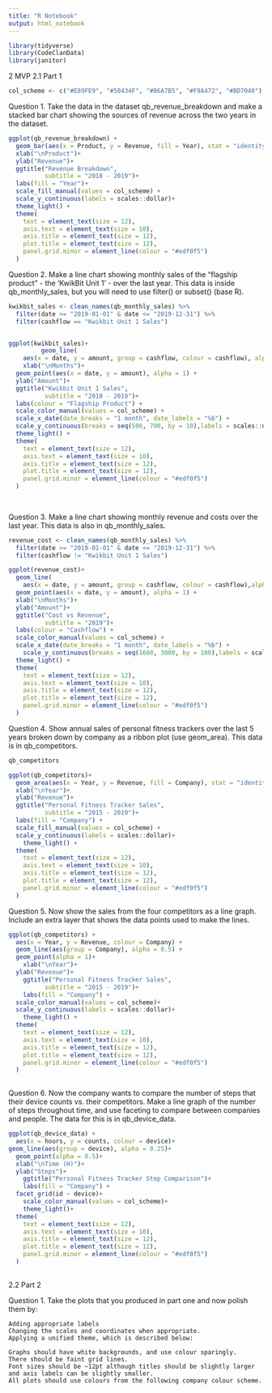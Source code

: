 ```yaml
---
title: "R Notebook"
output: html_notebook
---
```


```r
library(tidyverse)
library(CodeClanData)
library(janitor)
```

2 MVP
2.1 Part 1

```r
col_scheme <- c("#E89FE9", "#50434F", "#B6A7B5", "#F9A472", "#BD7040")
```


Question 1.
Take the data in the dataset qb_revenue_breakdown and make a stacked bar chart showing the sources of revenue across the two years in the dataset.

```r
ggplot(qb_revenue_breakdown) +
  geom_bar(aes(x = Product, y = Revenue, fill = Year), stat = "identity")+
  xlab("\nProduct")+
  ylab("Revenue")+
  ggtitle("Revenue Breakdown",
          subtitle = "2018 - 2019")+
  labs(fill = "Year")+
  scale_fill_manual(values = col_scheme) +
  scale_y_continuous(labels = scales::dollar)+
  theme_light() +
  theme(
    text = element_text(size = 12),
    axis.text = element_text(size = 10),
    axis.title = element_text(size = 12),
    plot.title = element_text(size = 12),
    panel.grid.minor = element_line(colour = "#edf0f5")
  )
```


Question 2.
Make a line chart showing monthly sales of the “flagship product” - the ‘KwikBit Unit 1’ - over the last year. This data is inside qb_monthly_sales, but you will need to use filter() or subset() (base R).

```r
kwikbit_sales <- clean_names(qb_monthly_sales) %>% 
  filter(date >= "2019-01-01" & date <= "2019-12-31") %>% 
  filter(cashflow == "Kwikbit Unit 1 Sales")


ggplot(kwikbit_sales)+
         geom_line(
    aes(x = date, y = amount, group = cashflow, colour = cashflow), alpha = 1)+
    xlab("\nMonths")+
  geom_point(aes(x = date, y = amount), alpha = 1) +
  ylab("Amount")+
  ggtitle("Kwikbit Unit 1 Sales",
          subtitle = "2018 - 2019")+
  labs(colour = "Flagship Product") +
  scale_color_manual(values = col_scheme) +
  scale_x_date(date_breaks = "1 month", date_labels = "%b") +
  scale_y_continuous(breaks = seq(500, 700, by = 10),labels = scales::dollar)+
  theme_light() +
  theme(
    text = element_text(size = 12),
    axis.text = element_text(size = 10),
    axis.title = element_text(size = 12),
    plot.title = element_text(size = 12),
    panel.grid.minor = element_line(colour = "#edf0f5")
  )
  
  
```


Question 3.
Make a line chart showing monthly revenue and costs over the last year. This data is also in qb_monthly_sales.

```r
revenue_cost <- clean_names(qb_monthly_sales) %>% 
  filter(date >= "2019-01-01" & date <= "2019-12-31") %>% 
  filter(cashflow != "Kwikbit Unit 1 Sales")

ggplot(revenue_cost)+
  geom_line(
    aes(x = date, y = amount, group = cashflow, colour = cashflow),alpha = 1)+
  geom_point(aes(x = date, y = amount), alpha = 1) +
  xlab("\nMonths")+
  ylab("Amount")+
  ggtitle("Cost vs Revenue",
          subtitle = "2019")+
  labs(colour = "Cashflow") +
  scale_color_manual(values = col_scheme) +
  scale_x_date(date_breaks = "1 month", date_labels = "%b") +
    scale_y_continuous(breaks = seq(1600, 3000, by = 100),labels = scales::dollar) +
  theme_light() +
  theme(
    text = element_text(size = 12),
    axis.text = element_text(size = 10),
    axis.title = element_text(size = 12),
    plot.title = element_text(size = 12),
    panel.grid.minor = element_line(colour = "#edf0f5")
  )


```


Question 4.
Show annual sales of personal fitness trackers over the last 5 years broken down by company as a ribbon plot (use geom_area). This data is in qb_competitors.

```r
qb_competitors

ggplot(qb_competitors)+
  geom_area(aes(x = Year, y = Revenue, fill = Company), stat = "identity")+
  xlab("\nYear")+
  ylab("Revenue")+
  ggtitle("Personal Fitness Tracker Sales",
          subtitle = "2015 - 2019")+
  labs(fill = "Company") +
  scale_fill_manual(values = col_scheme) +
  scale_y_continuous(labels = scales::dollar)+
    theme_light() +
  theme(
    text = element_text(size = 12),
    axis.text = element_text(size = 10),
    axis.title = element_text(size = 12),
    plot.title = element_text(size = 12),
    panel.grid.minor = element_line(colour = "#edf0f5")
  )
```


Question 5.
Now show the sales from the four competitors as a line graph. Include an extra layer that shows the data points used to make the lines.

```r
ggplot(qb_competitors) + 
  aes(x = Year, y = Revenue, colour = Company) +
  geom_line(aes(group = Company), alpha = 0.5) +
  geom_point(alpha = 1)+
    xlab("\nYear")+
  ylab("Revenue")+
    ggtitle("Personal Fitness Tracker Sales",
          subtitle = "2015 - 2019")+
    labs(fill = "Company") +
  scale_color_manual(values = col_scheme)+
  scale_y_continuous(labels = scales::dollar)+
    theme_light() +
  theme(
    text = element_text(size = 12),
    axis.text = element_text(size = 10),
    axis.title = element_text(size = 12),
    plot.title = element_text(size = 12),
    panel.grid.minor = element_line(colour = "#edf0f5")
  )
  
```


Question 6.
Now the company wants to compare the number of steps that their device counts vs. their competitors. Make a line graph of the number of steps throughout time, and use faceting to compare between companies and people. The data for this is in qb_device_data.


```r
ggplot(qb_device_data) + 
  aes(x = hours, y = counts, colour = device)+
geom_line(aes(group = device), alpha = 0.25)+
  geom_point(alpha = 0.5)+
  xlab("\nTime (H)")+
  ylab("Steps")+
    ggtitle("Personal Fitness Tracker Step Comparison")+
    labs(fill = "Company") +
  facet_grid(id ~ device)+
    scale_color_manual(values = col_scheme)+
    theme_light()+
  theme(
    text = element_text(size = 12),
    axis.text = element_text(size = 10),
    axis.title = element_text(size = 12),
    plot.title = element_text(size = 12),
    panel.grid.minor = element_line(colour = "#edf0f5")
  )
  
```

2.2 Part 2

Question 1.
Take the plots that you produced in part one and now polish them by:

    Adding appropriate labels
    Changing the scales and coordinates when appropriate.
    Applying a unified theme, which is described below:

    Graphs should have white backgrounds, and use colour sparingly.
    There should be faint grid lines.
    Font sizes should be ~12pt although titles should be slightly larger and axis labels can be slightly smaller.
    All plots should use colours from the following company colour scheme.




